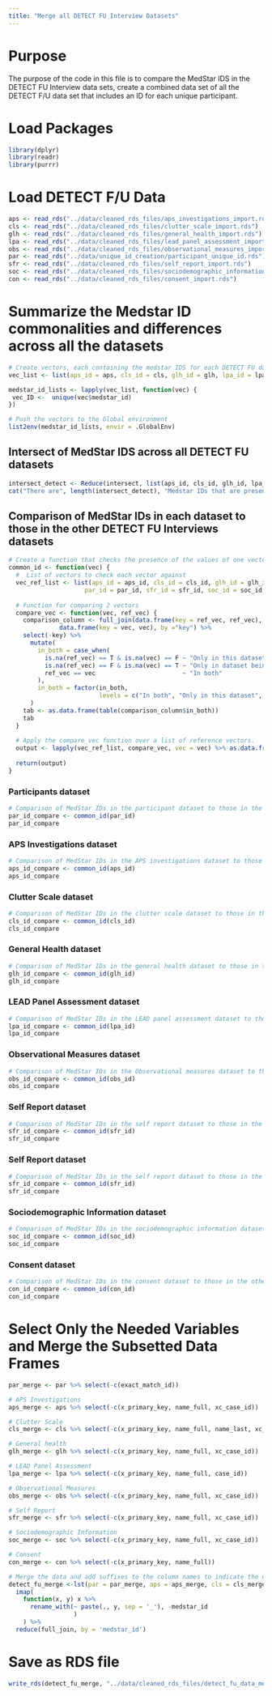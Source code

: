 ```yaml
---
title: "Merge all DETECT FU Interview Datasets"
---
```


# Purpose

The purpose of the code in this file is to compare the MedStar IDS in the DETECT FU Interview data sets, create a combined data set of all the DETECT F/U data set that includes an ID for each unique participant.

# Load Packages

```r
library(dplyr)
library(readr)
library(purrr)
```
# Load DETECT F/U Data

```r
aps <- read_rds("../data/cleaned_rds_files/aps_investigations_import.rds")
cls <- read_rds("../data/cleaned_rds_files/clutter_scale_import.rds")
glh <- read_rds("../data/cleaned_rds_files/general_health_import.rds")
lpa <- read_rds("../data/cleaned_rds_files/lead_panel_assessment_import.rds")
obs <- read_rds("../data/cleaned_rds_files/observational_measures_import.rds")
par <- read_rds("../data/unique_id_creation/participant_unique_id.rds")
sfr <- read_rds("../data/cleaned_rds_files/self_report_import.rds")
soc <- read_rds("../data/cleaned_rds_files/sociodemographic_information_import.rds")
con <- read_rds("../data/cleaned_rds_files/consent_import.rds")

```

# Summarize the Medstar ID commonalities and differences across all the datasets

```r
# Create vectors, each containing the medstar IDS for each DETECT FU data set.
vec_list <- list(aps_id = aps, cls_id = cls, glh_id = glh, lpa_id = lpa, obs_id = obs, par_id = par, sfr_id = sfr, soc_id = soc, con_id = con)

medstar_id_lists <- lapply(vec_list, function(vec) {
 vec_ID <-  unique(vec$medstar_id)
})

# Push the vectors to the Global environment
list2env(medstar_id_lists, envir = .GlobalEnv)

```

## Intersect of MedStar IDS across all DETECT FU datasets
```r
intersect_detect <- Reduce(intersect, list(aps_id, cls_id, glh_id, lpa_id, obs_id, par_id, sfr_id, soc_id, con_id))
cat("There are", length(intersect_detect), "Medstar IDs that are present in all the DETECT FU Interview datasets")
```

## Comparison of MedStar IDs in each dataset to those in the other DETECT FU Interviews datasets
```r
# Create a function that checks the presence of the values of one vector in another reference vector
common_id <- function(vec) {
  #  List of vectors to check each vector against
  vec_ref_list <- list(aps_id = aps_id, cls_id = cls_id, glh_id = glh_id, lpa_id = lpa_id, obs_id = obs_id, 
                     par_id = par_id, sfr_id = sfr_id, soc_id = soc_id, con_id = con_id)
  
  # Function for comparing 2 vectors
  compare_vec <- function(vec, ref_vec) {
    comparison_column <- full_join(data.frame(key = ref_vec, ref_vec), 
              data.frame(key = vec, vec), by ="key") %>%
    select(-key) %>% 
      mutate(
        in_both = case_when(
          is.na(ref_vec) == T & is.na(vec) == F ~ "Only in this dataset",
          is.na(ref_vec) == F & is.na(vec) == T ~ "Only in dataset being compared to",
          ref_vec == vec                        ~ "In both"    
        ),
        in_both = factor(in_both,
                         levels = c("In both", "Only in this dataset", "Only in dataset being compared to"))
      )
    tab <- as.data.frame(table(comparison_column$in_both))
    tab
  }
  
  # Apply the compare_vec function over a list of reference vectors.
  output <- lapply(vec_ref_list, compare_vec, vec = vec) %>% as.data.frame()
  
  return(output)
}
```

### Participants dataset
```r
# Comparison of MedStar IDs in the participant dataset to those in the other DETECT FU Interviews datasets
par_id_compare <- common_id(par_id)
par_id_compare
```

### APS Investigations dataset
```r
# Comparison of MedStar IDs in the APS investigations dataset to those in the other DETECT FU Interviews datasets
aps_id_compare <- common_id(aps_id)
aps_id_compare
```

### Clutter Scale dataset
```r
# Comparison of MedStar IDs in the clutter scale dataset to those in the other DETECT FU Interviews datasets
cls_id_compare <- common_id(cls_id)
cls_id_compare
```

### General Health dataset
```r
# Comparison of MedStar IDs in the general health dataset to those in the other DETECT FU Interviews datasets
glh_id_compare <- common_id(glh_id)
glh_id_compare
```

### LEAD Panel Assessment dataset
```r
# Comparison of MedStar IDs in the LEAD panel assessment dataset to those in the other DETECT FU Interviews datasets
lpa_id_compare <- common_id(lpa_id)
lpa_id_compare
```

### Observational Measures dataset
```r
# Comparison of MedStar IDs in the Observational measures dataset to those in the other DETECT FU Interviews datasets
obs_id_compare <- common_id(obs_id)
obs_id_compare
```

### Self Report dataset
```r
# Comparison of MedStar IDs in the self report dataset to those in the other DETECT FU Interviews datasets
sfr_id_compare <- common_id(sfr_id)
sfr_id_compare
```

### Self Report dataset
```r
# Comparison of MedStar IDs in the self report dataset to those in the other DETECT FU Interviews datasets
sfr_id_compare <- common_id(sfr_id)
sfr_id_compare
```

### Sociodemographic Information dataset
```r
# Comparison of MedStar IDs in the sociodemographic information dataset to those in the other DETECT FU Interviews datasets
soc_id_compare <- common_id(soc_id)
soc_id_compare
```

### Consent dataset
```r
# Comparison of MedStar IDs in the consent dataset to those in the other DETECT FU Interviews datasets
con_id_compare <- common_id(con_id)
con_id_compare
```

# Select Only the Needed Variables and Merge the Subsetted Data Frames

```r
par_merge <- par %>% select(-c(exact_match_id))
```


```r
# APS Investigations 
aps_merge <- aps %>% select(-c(x_primary_key, name_full, xc_case_id))
```

```r
# Clutter Scale
cls_merge <- cls %>% select(-c(x_primary_key, name_full, name_last, xc_case_id))
```

```r
# General health
glh_merge <- glh %>% select(-c(x_primary_key, name_full, xc_case_id))
```

```r
# LEAD Panel Assessment
lpa_merge <- lpa %>% select(-c(x_primary_key, name_full, case_id))
```

```r
# Observational Measures
obs_merge <- obs %>% select(-c(x_primary_key, name_full, xc_case_id))
```

```r
# Self Report
sfr_merge <- sfr %>% select(-c(x_primary_key, name_full, xc_case_id))
```

```r
# Sociodemographic Information
soc_merge <- soc %>% select(-c(x_primary_key, name_full, xc_case_id))
```

```r
# Consent
con_merge <- con %>% select(-c(x_primary_key, name_full))
```

```r
# Merge the data and add suffixes to the column names to indicate the data sets of origin
detect_fu_merge <-lst(par = par_merge, aps = aps_merge, cls = cls_merge, glh = glh_merge, lpa = lpa_merge, obs = obs_merge, sfr = sfr_merge, soc = soc_merge, con = con_merge) %>%
  imap(
    function(x, y) x %>% 
      rename_with(~ paste(., y, sep = '_'), -medstar_id
                  )
    ) %>%
  reduce(full_join, by = 'medstar_id')
```

# Save as RDS file
```r
write_rds(detect_fu_merge, "../data/cleaned_rds_files/detect_fu_data_merged.rds")
```







